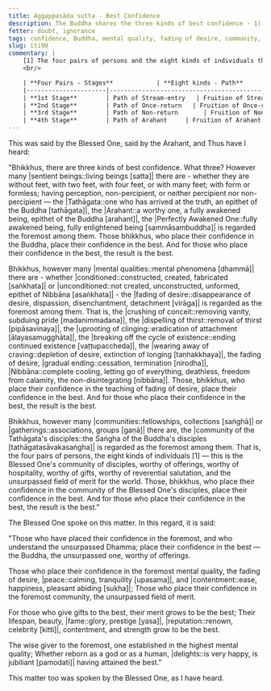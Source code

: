 ```yaml
---
title: Aggappasāda sutta - Best Confidence
description: The Buddha shares the three kinds of best confidence - 1) in the Buddha, 2) in the mental quality of fading of desire, and 3) in the community of the Blessed One's disciples.
fetter: doubt, ignorance
tags: confidence, Buddha, mental quality, fading of desire, community, disciples, Dhamma, Saṅgha, iti, iti50-99
slug: iti90
commentary: |
    [1] The four pairs of persons and the eight kinds of individuals that constitute the community of the Blessed One's disciples are as follows:
    <br/>

    | **Four Pairs - Stages**            | **Eight kinds - Path**       | **Eight kinds - Fruition**    | **Fetters Overcome / Weakened**                                  |
    |----------------------|------------------------------------------|-----------------------------------------|------------------------------------------------------------------|
    | **1st Stage**        | Path of Stream-entry   | Fruition of Stream-entry | Overcomes: <br> 1) Personal existence, aka identity |view::sakkāya-diṭṭhi| <br> 2) Doubt, aka uncertainty, |indecisiveness::vicikicchā| <br> 3) Adherence to rules and |observances::sīlabbataparāmāsa| |
    | **2nd Stage**        | Path of Once-return   | Fruition of Once-return | Weakens: <br> 4) Sensual |desire::kāmacchanda| <br> 5) Ill-|will::byāpāda| |
    | **3rd Stage**        | Path of Non-return       | Fruition of Non-return     | Overcomes: <br> 4) Sensual |desire::kāmacchanda| <br> 5) Ill-|will::byāpāda| |
    | **4th Stage**        | Path of Arahant     | Fruition of Arahant  | Overcomes: <br> 6) Desire for fine-material |existence::rūparāga| <br> 7) Desire for formless existence, aka desire for immaterial |existence::arūparāga| <br> 8) Conceit, aka pride, |egotism::māna| <br> 9) Restlessness, aka agitation, |distraction::uddhacca| <br>10) Ignorance, not knowing the true nature of how things have come to be, not understanding the nature of |reality::avijjā| |
---
```


This was said by the Blessed One, said by the Arahant, and Thus have I heard:

"Bhikkhus, there are three kinds of best confidence. What three? However many \|sentient beings::living beings [satta]| there are - whether they are without feet, with two feet, with four feet, or with many feet; with form or formless; having perception, non-percipient, or neither percipient nor non-percipient — the |Tathāgata::one who has arrived at the truth, an epithet of the Buddha [tathāgata]|, the |Arahant::a worthy one, a fully awakened being, epithet of the Buddha [arahant]|, the \|Perfectly Awakened One::fully awakened being, fully enlightened being [sammāsambuddha]| is regarded the foremost among them. Those bhikkhus, who place their confidence in the Buddha, place their confidence in the best. And for those who place their confidence in the best, the result is the best.

Bhikkhus, however many \|mental qualities::mental phenomena [dhammā]| there are - whether |conditioned::constructed, created, fabricated [saṅkhata]| or |unconditioned::not created, unconstructed, unformed, epithet of Nibbāna [asaṅkhata]| - the \|fading of desire::disappearance of desire, dispassion, disenchantment, detachment [virāga]| is regarded as the foremost among them. That is, the \|crushing of conceit::removing vanity, subduing pride [madanimmadana]|, the \|dispelling of thirst::removal of thirst [pipāsavinaya]|, the \|uprooting of clinging::eradication of attachment [ālayasamugghāta]|, the \|breaking off the cycle of existence::ending continued existence [vaṭṭupaccheda]|, the \|wearing away of craving::depletion of desire, extinction of longing [taṇhakkhaya]|, the fading of desire, \|gradual ending::cessation, termination [nirodha]|, |Nibbāna::complete cooling, letting go of everything, deathless, freedom from calamity, the non-disintegrating [nibbāna]|. Those, bhikkhus, who place their confidence in the teaching of fading of desire, place their confidence in the best. And for those who place their confidence in the best, the result is the best.

Bhikkhus, however many |communities::fellowships, collections [saṅghā]| or |gatherings::associations, groups [gaṇā]| there are, the \|community of the Tathāgata's disciples::the Saṅgha of the Buddha's disciples [tathāgatasāvakasaṅgha]| is regarded as the foremost among them. That is, the four pairs of persons, the eight kinds of individuals [1] — this is the Blessed One's community of disciples, worthy of offerings, worthy of hospitality, worthy of gifts, worthy of reverential salutation, and the unsurpassed field of merit for the world. Those, bhikkhus, who place their confidence in the community of the Blessed One's disciples, place their confidence in the best. And for those who place their confidence in the best, the result is the best."

The Blessed One spoke on this matter. In this regard, it is said:

"Those who have placed their confidence in the foremost,
and who understand the unsurpassed Dhamma;
place their confidence in the best — the Buddha,
the unsurpassed one, worthy of offerings.

Those who place their confidence in the foremost mental quality,
the fading of desire, |peace::calming, tranquility [upasama]|, and |contentment::ease, happiness, pleasant abiding [sukha]|;
Those who place their confidence in the foremost community,
the unsurpassed field of merit.

For those who give gifts to the best,
their merit grows to be the best;
Their lifespan, beauty, |fame::glory, prestige [yasa]|,
|reputation::renown, celebrity [kitti]|, contentment, and strength grow to be the best.

The wise giver to the foremost,
one established in the highest mental quality;
Whether reborn as a god or as a human,
|delights::is very happy, is jubiliant [pamodati]| having attained the best."

This matter too was spoken by the Blessed One, as I have heard.